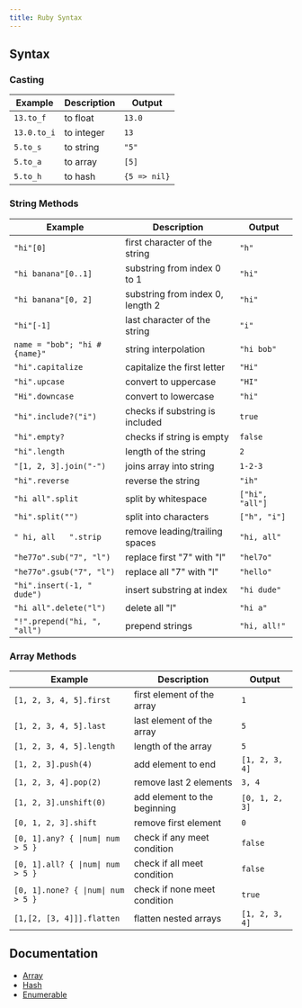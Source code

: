 ```yaml
---
title: Ruby Syntax
---
```


## Syntax

### Casting

| Example     | Description | Output       |
| ----------- | ----------- | ------------ |
| `13.to_f`   | to float    | `13.0`       |
| `13.0.to_i` | to integer  | `13`         |
| `5.to_s`    | to string   | `"5"`        |
| `5.to_a`    | to array    | `[5]`        |
| `5.to_h`    | to hash     | `{5 => nil}` |

### String Methods

| Example                      | Description                      | Output          |
| ---------------------------- | -------------------------------- | --------------- |
| `"hi"[0]`                    | first character of the string    | `"h"`           |
| `"hi banana"[0..1]`          | substring from index 0 to 1      | `"hi"`          |
| `"hi banana"[0, 2]`          | substring from index 0, length 2 | `"hi"`          |
| `"hi"[-1]`                   | last character of the string     | `"i"`           |
| `name = "bob"; "hi #{name}"` | string interpolation             | `"hi bob"`      |
| `"hi".capitalize`            | capitalize the first letter      | `"Hi"`          |
| `"hi".upcase`                | convert to uppercase             | `"HI"`          |
| `"Hi".downcase`              | convert to lowercase             | `"hi"`          |
| `"hi".include?("i")`         | checks if substring is included  | `true`          |
| `"hi".empty?`                | checks if string is empty        | `false`         |
| `"hi".length`                | length of the string             | `2`             |
| `"[1, 2, 3].join("-")  `     | joins array into string          | `1-2-3`         |
| `"hi".reverse`               | reverse the string               | `"ih"`          |
| `"hi all".split`             | split by whitespace              | `["hi", "all"]` |
| `"hi".split("")`             | split into characters            | `["h", "i"]`    |
| `" hi, all   ".strip`        | remove leading/trailing spaces   | `"hi, all"`     |
| `"he77o".sub("7", "l")`      | replace first "7" with "l"       | `"hel7o"`       |
| `"he77o".gsub("7", "l")`     | replace all "7" with "l"         | `"hello"`       |
| `"hi".insert(-1, " dude")`   | insert substring at index        | `"hi dude"`     |
| `"hi all".delete("l")`       | delete all "l"                   | `"hi a"`        |
| `"!".prepend("hi, ", "all")` | prepend strings                  | `"hi, all!"`    |

### Array Methods

| Example                            | Description                  | Output         |
| ---------------------------------- | ---------------------------- | -------------- |
| `[1, 2, 3, 4, 5].first`            | first element of the array   | `1`            |
| `[1, 2, 3, 4, 5].last`             | last element of the array    | `5`            |
| `[1, 2, 3, 4, 5].length`           | length of the array          | `5`            |
| `[1, 2, 3].push(4)`                | add element to end           | `[1, 2, 3, 4]` |
| `[1, 2, 3, 4].pop(2)`              | remove last 2 elements       | `3, 4`         |
| `[1, 2, 3].unshift(0)`             | add element to the beginning | `[0, 1, 2, 3]` |
| `[0, 1, 2, 3].shift`               | remove first element         | `0`            |
| `[0, 1].any? { \|num\| num > 5 }`  | check if any meet condition  | `false`        |
| `[0, 1].all? { \|num\| num > 5 }`  | check if all meet condition  | `false`        |
| `[0, 1].none? { \|num\| num > 5 }` | check if none meet condition | `true`         |
| `[1,[2, [3, 4]]].flatten`          | flatten nested arrays        | `[1, 2, 3, 4]` |

## Documentation

- [Array](https://docs.ruby-lang.org/en/3.3/Array.html)
- [Hash](https://docs.ruby-lang.org/en/3.3/Hash.html)
- [Enumerable](https://docs.ruby-lang.org/en/3.3/Enumerable.html)
